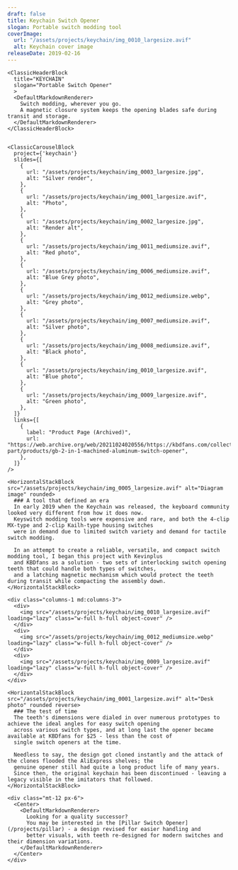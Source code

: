 ```yaml
---
draft: false
title: Keychain Switch Opener
slogan: Portable switch modding tool
coverImage:
  url: "/assets/projects/keychain/img_0010_largesize.avif"
  alt: Keychain cover image
releaseDate: 2019-02-16
---
```


<DefaultLayout title={frontmatter.title}>

  <ClassicBlurredHeader src={frontmatter.coverImage.url} />

  <div class="container mx-auto">

    <ClassicHeaderBlock 
      title="KEYCHAIN"
      slogan="Portable Switch Opener"
      >
      <DefaultMarkdownRenderer>
        Switch modding, wherever you go.  
        A magnetic closure system keeps the opening blades safe during transit and storage.
      </DefaultMarkdownRenderer>
    </ClassicHeaderBlock>


    <ClassicCarouselBlock 
      project={'keychain'} 
      slides={[
        {
          url: "/assets/projects/keychain/img_0003_largesize.jpg",
          alt: "Silver render",
        },
        {
          url: "/assets/projects/keychain/img_0001_largesize.avif",
          alt: "Photo",
        },
        {
          url: "/assets/projects/keychain/img_0002_largesize.jpg",
          alt: "Render alt",
        },
        {
          url: "/assets/projects/keychain/img_0011_mediumsize.avif",
          alt: "Red photo",
        },
        {
          url: "/assets/projects/keychain/img_0006_mediumsize.avif",
          alt: "Blue Grey photo",
        },
        {
          url: "/assets/projects/keychain/img_0012_mediumsize.webp",
          alt: "Grey photo",
        },
        {
          url: "/assets/projects/keychain/img_0007_mediumsize.avif",
          alt: "Silver photo",
        },
        {
          url: "/assets/projects/keychain/img_0008_mediumsize.avif",
          alt: "Black photo",
        },
        {
          url: "/assets/projects/keychain/img_0010_largesize.avif",
          alt: "Blue photo",
        },
        {
          url: "/assets/projects/keychain/img_0009_largesize.avif",
          alt: "Green photo",
        },
      ]} 
      links={[
        {
          label: "Product Page (Archived)",
          url: "https://web.archive.org/web/20211024020556/https://kbdfans.com/collections/keyboard-part/products/gb-2-in-1-machined-aluminum-switch-opener",
        },
      ]}
    />

    <HorizontalStackBlock src="/assets/projects/keychain/img_0005_largesize.avif" alt="Diagram image" rounded>
      ### A tool that defined an era
      In early 2019 when the Keychain was released, the keyboard community looked very different from how it does now.  
      Keyswitch modding tools were expensive and rare, and both the 4-clip MX-type and 2-clip Kailh-type housing switches 
      were in demand due to limited switch variety and demand for tactile switch modding.  

      In an attempt to create a reliable, versatile, and compact switch modding tool, I began this project with Kevinplus 
      and KBDfans as a solution - two sets of interlocking switch opening teeth that could handle both types of switches, 
      and a latching magnetic mechanism which would protect the teeth during transit while compacting the assembly down.  
    </HorizontalStackBlock>

    <div class="columns-1 md:columns-3">
      <div>
        <img src="/assets/projects/keychain/img_0010_largesize.avif" loading="lazy" class="w-full h-full object-cover" />
      </div>
      <div>
        <img src="/assets/projects/keychain/img_0012_mediumsize.webp" loading="lazy" class="w-full h-full object-cover" />
      </div>
      <div>
        <img src="/assets/projects/keychain/img_0009_largesize.avif" loading="lazy" class="w-full h-full object-cover" />
      </div>
    </div>

    <HorizontalStackBlock src="/assets/projects/keychain/img_0001_largesize.avif" alt="Desk photo" rounded reverse>
      ### The test of time
      The teeth's dimensions were dialed in over numerous prototypes to achieve the ideal angles for easy switch opening 
      across various switch types, and at long last the opener became available at KBDfans for $25 - less than the cost of 
      single switch openers at the time.  

      Needless to say, the design got cloned instantly and the attack of the clones flooded the AliExpress shelves; the 
      genuine opener still had quite a long product life of many years.  
      Since then, the original keychain has been discontinued - leaving a legacy visible in the imitators that followed.  
    </HorizontalStackBlock>

    <div class="mt-12 px-6">
      <Center>
        <DefaultMarkdownRenderer>
          Looking for a quality successor?  
          You may be interested in the [Pillar Switch Opener](/projects/pillar) - a design revised for easier handling and 
          better visuals, with teeth re-designed for modern switches and their dimension variations.  
        </DefaultMarkdownRenderer>
      </Center>
    </div>

  </div>

</DefaultLayout>